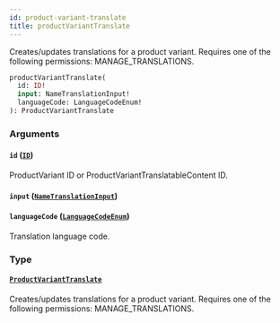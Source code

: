```yaml
---
id: product-variant-translate
title: productVariantTranslate
---
```


Creates/updates translations for a product variant. Requires one of the following permissions: MANAGE_TRANSLATIONS.

```graphql
productVariantTranslate(
  id: ID!
  input: NameTranslationInput!
  languageCode: LanguageCodeEnum!
): ProductVariantTranslate
```

### Arguments

#### `id` ([`ID`](../../../developer/api-reference/scalars/id))

ProductVariant ID or ProductVariantTranslatableContent ID.

#### `input` ([`NameTranslationInput`](../../../developer/api-reference/inputs/name-translation-input))

#### `languageCode` ([`LanguageCodeEnum`](../../../developer/api-reference/enums/language-code-enum))

Translation language code.

### Type

#### [`ProductVariantTranslate`](../../../developer/api-reference/objects/product-variant-translate)

Creates/updates translations for a product variant. Requires one of the following permissions: MANAGE_TRANSLATIONS.
